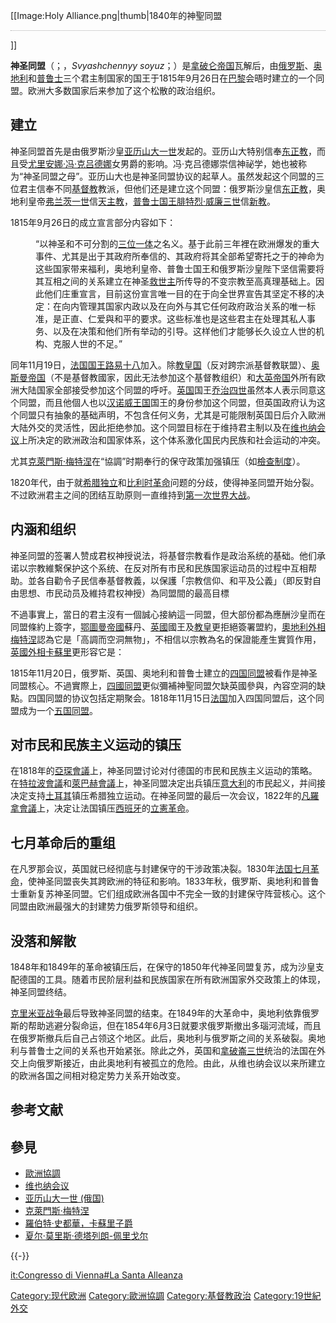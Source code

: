 {{unreferenced|time=2019-07-06T02:02:20+00:00}}
[[Image:Holy Alliance.png|thumb|1840年的神聖同盟
<div style="border-top:1px dotted #aaa"></div>
{{legend|#dbca12| {{flagicon|Austrian Empire}} [[奧地利帝國|奧地利]]}}
{{legend|#000000| {{flagicon|Prussia|1803}} [[普魯士王國|普魯士]] }}
{{legend|#90A3EF| {{flagicon|Russian Empire}} [[俄罗斯帝国|俄羅斯]] }}
]]

'''神圣同盟'''（{{lang-de|Heilige Allianz}}；{{lang-ru|Священный союз}}，''Svyashchennyy soyuz''；{{Lang-en|Holy Alliance}}）是[[法兰西第一帝国|拿破仑帝国]]瓦解后，由[[俄罗斯帝国|俄罗斯]]、[[奧地利帝國|奥地利]]和[[普鲁士|普鲁士]]三个君主制国家的国王于1815年9月26日在[[巴黎|巴黎]]会晤时建立的一个同盟。欧洲大多数国家后来参加了这个松散的政治组织。

==建立==
神圣同盟首先是由俄罗斯沙皇[[亚历山大一世_(俄国)|亚历山大一世]]发起的。亚历山大特别信奉[[正教會|东正教]]，而且受[[尤里安娜·冯·克吕德娜|尤里安娜·冯·克吕德娜]]女男爵的影响。冯·克吕德娜崇信神祕学，她也被称为“神圣同盟之母”。亚历山大也是神圣同盟协议的起草人。虽然发起这个同盟的三位君主信奉不同[[基督教|基督教]]教派，但他们还是建立这个同盟：俄罗斯沙皇信[[正教會|东正教]]，奥地利皇帝[[弗朗茨二世_(神圣罗马帝国)|弗兰茨一世]]信[[天主教|天主教]]，[[普鲁士国王|普鲁士国王]][[腓特烈·威廉三世|腓特烈·威廉三世]]信[[新教|新教]]。

1815年9月26日的成立宣言部分内容如下：
:“以神圣和不可分割的[[三位一体|三位一体]]之名义。基于此前三年裡在欧洲爆发的重大事件、尤其是出于其政府所奉信的、其政府将其全部希望寄托之于的神命为这些国家带来福利，奥地利皇帝、普鲁士国王和俄罗斯沙皇陛下坚信需要将其互相之间的关系建立在神圣[[救世主|救世主]]所传导的不变宗教至高真理基础上。因此他们庄重宣言，目前这份宣言唯一目的在于向全世界宣告其坚定不移的决定：在向内管理其国家内政以及在向外与其它任何政府政治关系的唯一标准，是正直、仁爱與和平的要求。这些标准也是这些君主在处理其私人事务、以及在决策和他们所有举动的引导。这样他们才能够长久设立人世的机构、克服人世的不足。”

同年11月19日，[[法国国王|法国国王]][[路易十八|路易十八]]加入。除[[教皇国|教皇国]]（反对跨宗派基督教联盟）、[[奥斯曼帝国|奥斯曼帝国]]（不是基督教國家，因此无法参加这个基督教组织）和[[大英帝国|大英帝国]]外所有欧洲大陆国家全部接受参加这个同盟的呼吁。[[英国|英国]]国王[[乔治四世|乔治四世]]虽然本人表示同意这个同盟，而且他個人也以[[汉诺威王国|汉诺威王国]]国王的身份参加这个同盟，但英国政府认为这个同盟只有抽象的基础声明，不包含任何义务，尤其是可能限制英国日后介入歐洲大陆外交的灵活性，因此拒绝参加。这个同盟目标在于维持君主制以及在[[维也纳会议|维也纳会议]]上所决定的欧洲政治和国家体系，这个体系激化国民内民族和社会运动的冲突。

尤其[[克萊門斯·梅特涅|克萊門斯·梅特涅]]在“協調”时期奉行的保守政策加强镇压（如[[审查制度|檢查制度]]）。

1820年代，由于就[[希腊独立战争|希腊独立]]和[[比利時獨立|比利时革命]]问题的分歧，使得神圣同盟开始分裂。不过欧洲君主之间的团结互助原则一直维持到[[第一次世界大战|第一次世界大战]]。

==内涵和组织==
神圣同盟的签署人赞成君权神授说法，将基督宗教看作是政治系统的基础。他们承诺以宗教維繫保护这个系统、在反对所有市民和民族国家运动员的过程中互相帮助。並各自勸令子民信奉基督教義，以保護「宗教信仰、和平及公義」（即反對自由思想、市民动员及維持君权神授）為同盟間的最高目標

不過事實上，當日的君主沒有一個誠心接納這一同盟，但大部份都為應酬沙皇而在同盟條約上簽字，[[奥斯曼帝国|鄂圖曼帝國]]蘇丹、[[英國|英國]]國王及[[教宗|教皇]]更拒絕簽署盟約，[[奧地利|奧地利]][[外相|外相]][[梅特涅|梅特涅]]認為它是「高調而空洞無物」，不相信以宗教為名的保證能產生實質作用，[[外交及聯邦事務大臣|英國外相]][[羅伯特·史都華，卡蘇里子爵|卡蘇里]]更形容它是：

{{quote|“一紙崇高神聖、虛無玄妙的胡言”}}

1815年11月20日，俄罗斯、英国、奥地利和普鲁士建立的[[四国同盟|四国同盟]]被看作是神圣同盟核心。不過實際上，[[四國同盟|四國同盟]]更似彌補神聖同盟欠缺英國參與，內容空洞的缺點。四国同盟的协议包括定期聚会。1818年11月15日[[法国|法国]]加入四国同盟后，这个同盟成为一个[[五国同盟|五国同盟]]。

==对市民和民族主义运动的镇压==
在1818年的[[亞琛會議|亞琛會議]]上，神圣同盟讨论对付德国的市民和民族主义运动的策略。在[[特拉波會議|特拉波會議]]和[[萊巴赫會議|萊巴赫會議]]上，神圣同盟决定出兵镇压[[意大利|意大利]]的市民起义，并间接决定支持[[土耳其|土耳其]]镇压希腊独立运动。在神圣同盟的最后一次会议，1822年的[[凡羅拿會議|凡羅拿會議]]上，决定让法国镇压[[西班牙|西班牙]]的[[西班牙立憲革命|立憲革命]]。

==七月革命后的重组==
在凡罗那会议，英国就已经彻底与封建保守的干涉政策决裂。1830年[[法国七月革命|法国七月革命]]，使神圣同盟丧失其跨欧洲的特征和影响。1833年秋，俄罗斯、奥地利和普鲁士重新复苏神圣同盟。它们组成欧洲各国中不完全一致的封建保守阵营核心。这个同盟由欧洲最强大的封建势力俄罗斯领导和组织。

==没落和解散==
1848年和1849年的革命被镇压后，在保守的1850年代神圣同盟复苏，成为沙皇支配德国的工具。随着市民阶层利益和民族国家在所有欧洲国家外交政策上的体现，神圣同盟终结。

[[克里米亚战争|克里米亚战争]]最后导致神圣同盟的结束。在1849年的大革命中，奥地利依靠俄罗斯的帮助逃避分裂命运，但在1854年6月3日就要求俄罗斯撤出多瑙河流域，而且在俄罗斯撤兵后自己占领这个地区。此后，奥地利与俄罗斯之间的关系破裂。奥地利与普鲁士之间的关系也开始紧张。除此之外，英国和[[拿破崙三世|拿破崙三世]]统治的法国在外交上向俄罗斯接近，由此奥地利有被孤立的危险。由此，从维也纳会议以来所建立的欧洲各国之间相对稳定势力关系开始改变。

== 参考文献 ==
{{Reflist}}

== 參見 ==
{{Portal box|欧洲|国际关系|历史|基督教}}
*[[歐洲協調|歐洲協調]]
*[[维也纳会议|维也纳会议]]
*[[亚历山大一世_(俄国)|亚历山大一世 (俄国)]]
*[[克萊門斯·梅特涅|克萊門斯·梅特涅]]
*[[羅伯特·史都華，卡蘇里子爵|羅伯特·史都華，卡蘇里子爵]]
*[[夏尔·莫里斯·德塔列朗-佩里戈尔|夏尔·莫里斯·德塔列朗-佩里戈尔]]

{{-}}
{{Authority control}}

[[Category:现代欧洲|Category:现代欧洲]]
[[Category:歐洲協調|Category:歐洲協調]]
[[Category:基督教政治|Category:基督教政治]]
[[Category:19世紀外交|Category:19世紀外交]]

[[it:Congresso_di_Vienna#La_Santa_Alleanza|it:Congresso di Vienna#La Santa Alleanza]]